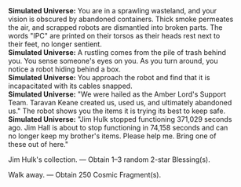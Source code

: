 {{Dialogue Start}}
:'''Simulated Universe:''' You are in a sprawling wasteland, and your vision is obscured by abandoned containers. Thick smoke permeates the air, and scrapped robots are dismantled into broken parts. The words "IPC" are printed on their torsos as their heads rest next to their feet, no longer sentient.
:'''Simulated Universe:''' A rustling comes from the pile of trash behind you. You sense someone's eyes on you. As you turn around, you notice a robot hiding behind a box.
:'''Simulated Universe:''' You approach the robot and find that it is incapacitated with its cables snapped.
:'''Simulated Universe:''' "We were hailed as the Amber Lord's Support Team. Taravan Keane created us, used us, and ultimately abandoned us." The robot shows you the items it is trying its best to keep safe.
:'''Simulated Universe:''' "Jim Hulk stopped functioning 371,029 seconds ago. Jim Hall is about to stop functioning in 74,158 seconds and can no longer keep my brother's items. Please help me. Bring one of these out of here."
:{{DIcon|Star}} Jim Hulk's collection. &mdash; Obtain 1–3 random 2-star Blessing(s).
:{{DIcon|Star}} Walk away. &mdash; Obtain 250 Cosmic Fragment(s).
:{{SU Special Dialogue|Night|Pay the price... And continue its operation.|Obtain 3 random Blessing(s) of 1- to 3-star rarity, and all characters lose HP equal to 50% of their current HP.}}
{{Dialogue End}}